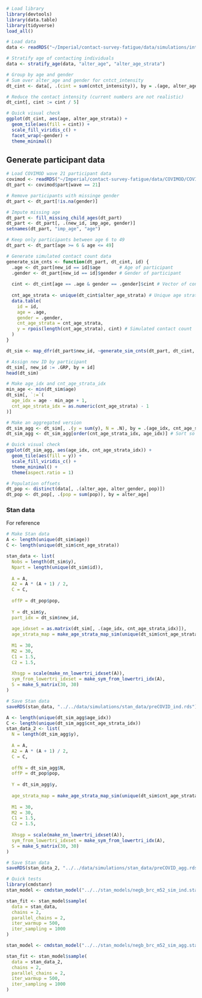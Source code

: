 ```r
# Load library
library(devtools)
library(data.table)
library(tidyverse)
load_all()

# Load data
data <- readRDS("~/Imperial/contact-survey-fatigue/data/simulations/intensity/preCOVID/data.rds")
```

```r
# Stratify age of contacting individuals
data <- stratify_age(data, "alter_age", "alter_age_strata")

# Group by age and gender
# Sum over alter_age and gender for cntct_intensity
dt_cint <- data[, .(cint = sum(cntct_intensity)), by = .(age, alter_age_strata, gender)]

# Reduce the contact intensity (current numbers are not realistic)
dt_cint[, cint := cint / 5]

# Quick visual check
ggplot(dt_cint, aes(age, alter_age_strata)) +
  geom_tile(aes(fill = cint)) +
  scale_fill_viridis_c() +
  facet_wrap(~gender) +
  theme_minimal()
```

## Generate participant data
```r
# Load COVIMOD wave 21 participant data
covimod <- readRDS("~/Imperial/contact-survey-fatigue/data/COVIMOD/COVIMOD_data_2022-12-29.rds")
dt_part <- covimod$part[wave == 21]

# Remove participants with missinge gender
dt_part <- dt_part[!is.na(gender)]

# Impute missing age
dt_part <- fill_missing_child_ages(dt_part)
dt_part <- dt_part[, .(new_id, imp_age, gender)]
setnames(dt_part, "imp_age", "age")

# Keep only participants between age 6 to 49
dt_part <- dt_part[age >= 6 & age <= 49]
```

```r
# Generate simulated contact count data
generate_sim_cnts <- function(dt_part, dt_cint, id) {
  .age <- dt_part[new_id == id]$age       # Age of participant
  .gender <- dt_part[new_id == id]$gender # Gender of participant
  
  cint <- dt_cint[age == .age & gender == .gender]$cint # Vector of contact intensity
  
  cnt_age_strata <- unique(dt_cint$alter_age_strata) # Unique age strata in contact intensity data
  data.table(
    id = id,
    age = .age,
    gender = .gender,
    cnt_age_strata = cnt_age_strata,
    y = rpois(length(cnt_age_strata), cint) # Simulated contact count
  )
}

dt_sim <- map_dfr(dt_part$new_id, ~generate_sim_cnts(dt_part, dt_cint, .x))

# Assign new ID by participant
dt_sim[, new_id := .GRP, by = id]
head(dt_sim)
```

```r
# Make age_idx and cnt_age_strata_idx
min_age <- min(dt_sim$age)
dt_sim[, `:=`(
  age_idx = age - min_age + 1,
  cnt_age_strata_idx = as.numeric(cnt_age_strata) - 1
)]

# Make an aggregated version
dt_sim_agg <- dt_sim[, .(y = sum(y), N = .N), by = .(age_idx, cnt_age_strata_idx)]
dt_sim_agg <- dt_sim_agg[order(cnt_age_strata_idx, age_idx)] # Sort so that it is in column major order

# Quick visual check
ggplot(dt_sim_agg, aes(age_idx, cnt_age_strata_idx)) +
  geom_tile(aes(fill = y)) +
  scale_fill_viridis_c() +
  theme_minimal() +
  theme(aspect.ratio = 1)
```

```r
# Population offsets
dt_pop <- distinct(data[, .(alter_age, alter_gender, pop)])
dt_pop <- dt_pop[, .(pop = sum(pop)), by = alter_age]
```


### Stan data
For reference
```r
# Make Stan data
A <- length(unique(dt_sim$age))
C <- length(unique(dt_sim$cnt_age_strata))

stan_data <- list(
  Nobs = length(dt_sim$y),
  Npart = length(unique(dt_sim$id)),
  
  A = A,
  A2 = A * (A + 1) / 2,
  C = C,
  
  offP = dt_pop$pop,
  
  Y = dt_sim$y,
  part_idx = dt_sim$new_id,
  
  age_idxset = as.matrix(dt_sim[, .(age_idx, cnt_age_strata_idx)]),
  age_strata_map = make_age_strata_map_sim(unique(dt_sim$cnt_age_strata), A, C),
  
  M1 = 30,
  M2 = 30,
  C1 = 1.5,
  C2 = 1.5,
  
  Xhsgp = scale(make_nn_lowertri_idxset(A)),
  sym_from_lowertri_idxset = make_sym_from_lowertri_idx(A),
  S = make_S_matrix(30, 30)
)

# Save Stan data
saveRDS(stan_data, "../../data/simulations/stan_data/preCOVID_ind.rds")
```

```r
A <- length(unique(dt_sim_agg$age_idx))
C <- length(unique(dt_sim_agg$cnt_age_strata_idx))
stan_data_2 <- list(
  N = length(dt_sim_agg$y),
  
  A = A,
  A2 = A * (A + 1) / 2,
  C = C,
  
  offN = dt_sim_agg$N,
  offP = dt_pop$pop,
  
  Y = dt_sim_agg$y,
  
  age_strata_map = make_age_strata_map_sim(unique(dt_sim$cnt_age_strata), A, C),
  
  M1 = 30,
  M2 = 30,
  C1 = 1.5,
  C2 = 1.5,
  
  Xhsgp = scale(make_nn_lowertri_idxset(A)),
  sym_from_lowertri_idxset = make_sym_from_lowertri_idx(A),
  S = make_S_matrix(30, 30)
)

# Save Stan data
saveRDS(stan_data_2, "../../data/simulations/stan_data/preCOVID_agg.rds")
```

```r
# Quick tests
library(cmdstanr)
stan_model <- cmdstan_model("../../stan_models/negb_brc_m52_sim_ind.stan", compile = TRUE)

stan_fit <- stan_model$sample(
  data = stan_data,
  chains = 2,
  parallel_chains = 2,
  iter_warmup = 500,
  iter_sampling = 1000
)
```

```r
stan_model <- cmdstan_model("../../stan_models/negb_brc_m52_sim_agg.stan", compile = TRUE)

stan_fit <- stan_model$sample(
  data = stan_data_2,
  chains = 2,
  parallel_chains = 2,
  iter_warmup = 500,
  iter_sampling = 1000
)
```




